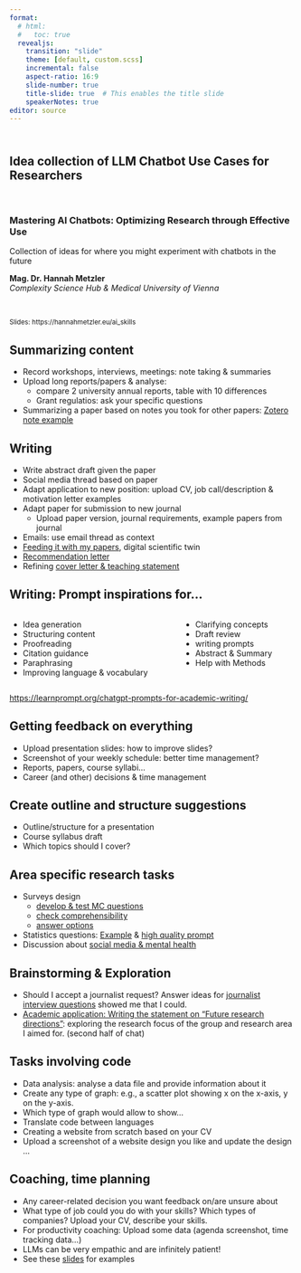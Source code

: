 ```yaml
---
format: 
  # html:
  #   toc: true
  revealjs: 
    transition: "slide"
    theme: [default, custom.scss]
    incremental: false
    aspect-ratio: 16:9
    slide-number: true
    title-slide: true  # This enables the title slide
    speakerNotes: true
editor: source
---
```


## <br> Idea collection of LLM Chatbot Use Cases for Researchers

<br>

### Mastering AI Chatbots: Optimizing Research through Effective Use
Collection of ideas for where you might experiment with chatbots in the future
<br>

**Mag. Dr. Hannah Metzler** <br>
*Complexity Science Hub &  Medical University of Vienna* 

<br>

<small> Slides: https://hannahmetzler.eu/ai_skills </small>



## Summarizing content

-   Record workshops, interviews, meetings: note taking & summaries
-   Upload long reports/papers & analyse: 
    - compare 2 university annual reports, table with 10 differences
    - Grant regulatios: ask your specific questions
-   Summarizing a paper based on notes you took for other papers: [Zotero note example](https://chatgpt.com/share/67166160-4cdc-800b-8965-487a32301be8)
    
## Writing {.smaller}

- Write abstract draft given the paper
- Social media thread based on paper
- Adapt application to new position: upload CV, job call/description & motivation letter examples
- Adapt paper for submission to new journal 
    - Upload paper version, journal requirements, example papers from journal
- Emails: use email thread as context
-   [Feeding it with my papers](https://chatgpt.com/share/67166dd7-d494-800b-a652-1f0bb114d354), digital scientific twin
-   [Recommendation letter](https://chatgpt.com/share/67166d34-1fa8-800b-ba58-0bc6da8dea1b)
-   Refining [cover letter & teaching statement](https://chatgpt.com/share/67166cc1-a2bc-800b-ad9f-28eb8b5078d9)

## Writing: Prompt inspirations for...

::: columns
::: column
- Idea generation
- Structuring content
- Proofreading
- Citation guidance
- Paraphrasing
- Improving language & vocabulary
:::
::: column
- Clarifying concepts
- Draft review
- writing prompts
- Abstract & Summary
- Help with Methods
:::
::::

::: footer
<https://learnprompt.org/chatgpt-prompts-for-academic-writing/>
:::


## Getting feedback on everything

- Upload presentation slides: how to improve slides?
- Screenshot of your weekly schedule: better time management?
- Reports, papers, course syllabi...
- Career (and other) decisions & time management

## Create outline and structure suggestions

- Outline/structure for a presentation
- Course syllabus draft
- Which topics should I cover?


## Area specific research tasks

-   Surveys design
    - [develop & test MC questions](https://chatgpt.com/share/67166062-c0e4-800b-b018-07562fc3819d)
    - [check comprehensibility](https://chatgpt.com/share/6716608a-2044-800b-9461-c7508b2912b4)
    - [answer options](https://chatgpt.com/share/67166a29-9330-800b-b041-41c1b9554e8c)
-   Statistics questions: [Example](https://chatgpt.com/share/670fd64f-cd54-800b-8539-84730cb2414c) & [high quality prompt](https://www.maastrichtuniversity.nl/choose-statistics)
-   Discussion about [social media & mental health](https://chatgpt.com/share/671668f9-c280-800b-83ef-0e591c1200ca)

## Brainstorming & Exploration

-   Should I accept a journalist request? Answer ideas for [journalist interview questions](https://chatgpt.com/share/67166aa4-64e4-800b-b1fc-f5099ce4c53f) showed me that I could. 
-   [Academic application: Writing the statement on "Future research directions"](https://chatgpt.com/share/67166bc6-8c38-800b-81c7-abc648c1cbea): exploring the research focus of the group and research area I aimed for. (second half of chat)

## Tasks involving code

- Data analysis: analyse a data file and provide information about it
- Create any type of graph: e.g., a scatter plot showing x on the x-axis, y on the y-axis. 
- Which type of graph would allow to show...
- Translate code between languages
- Creating a website from scratch based on your CV
- Upload a screenshot of a website design you like and update the design …

## Coaching, time planning

- Any career-related decision you want feedback on/are unsure about
- What type of job could you do with your skills? Which types of companies? Upload your CV, describe your skills. 
- For productivity coaching: Upload some data (agenda screenshot, time tracking data...)
- LLMs can be very empathic and are infinitely patient! 
- See these [slides](https://hannahmetzler.eu/ai_skills/CodingCoaching/) for examples





